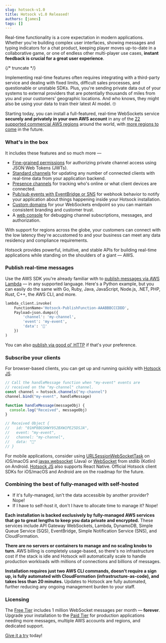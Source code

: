 ```yaml
---
slug: hotsock-v1.0
title: Hotsock v1.0 Released!
authors: [james]
tags: []
---
```


Real-time functionality is a core expectation in modern applications. Whether you're building complex user interfaces, showing messages and typing indicators for a chat product, keeping player moves up-to-date in a collaborative game, or one of endless other multi-player use cases, **instant feedback is crucial for a great user experience**.

{/* truncate */}

Implementing real-time features often requires integrating with a third-party service and dealing with fixed limits, difficult sales processes, and questionable or unstable SDKs. Plus, you're sending private data out of your systems to external providers that are potentially thousands of miles from you and your customers' geographic locations. And who knows, they might also be using your data to train their latest AI model. 🙄

Starting today, you can install a full-featured, real-time WebSockets service **securely and privately in your own AWS account** in any of the [22 supported commercial AWS regions](/docs/installation/region-support) around the world, with [more regions to come](/docs/installation/region-support/#unsupported-regions) in the future.

### What's in the box

It includes these features and so much more &mdash;

- [Fine-grained permissions](/docs/connections/claims) for authorizing private channel access using JSON Web Tokens (JWTs).
- [Standard channels](/docs/channels/standard) for updating any number of connected clients with real-time data from your application backend.
- [Presence channels](/docs/channels/presence) for tracking who's online or what client devices are connected.
- [Pub/sub events with EventBridge or SNS](/docs/server-api/events) for webhook behavior to notify your application about things happening inside your Hotsock installation.
- [Custom domains](/docs/installation/custom-domains) for your WebSockets endpoint so you can maintain consistent branding and customer trust.
- A [web console](/docs/server-api/web-console) for debugging channel subscriptions, messages, and authorization.

With support for regions across the globe, your customers can connect with the low latency they're accustomed to and your business can meet any data residency and compliance requirements.

Hotsock provides powerful, intuitive, and stable APIs for building real-time applications while standing on the shoulders of a giant &mdash; AWS.

### Publish real-time messages

Use the AWS SDK you're already familiar with to [publish messages via AWS Lambda](/docs/server-api/publish-messages#publish-with-lambda) &mdash; in any supported language. Here's a Python example, but you can easily do the same with Go, Ruby, Java, JavaScript, Node.js, .NET, PHP, Rust, C++, the AWS CLI, and more.

```python
lambda_client.invoke(
    FunctionName='Hotsock-PublishFunction-AAABBBCCCDDD',
    Payload=json.dumps({
        'channel': 'my-channel',
        'event': 'my-event',
        'data': '👋'
    })
)
```

You can also [publish via good ol' HTTP](/docs/server-api/publish-messages#publish-with-http-url) if that's your preference.

### Subscribe your clients

For browser-based clients, you can get up and running quickly with [Hotsock JS](https://github.com/hotsock/hotsock-js).

```js
// Call the handleMessage function when "my-event" events are
// received on the "my-channel" channel.
const channel = hotsock.channels("my-channel")
channel.bind("my-event", handleMessage)

function handleMessage(messageObj) {
  console.log("Received", messageObj)
}

// Received Object {
//   id: "01HP8BGSHWY952BXW1PE25DSJA",
//   event: "my-event",
//   channel: "my-channel",
//   data: "👋"
// }
```

For mobile applications, consider using [URLSessionWebSocketTask](https://developer.apple.com/documentation/foundation/urlsessionwebsockettask) on iOS/macOS and [javax.websocket](https://docs.oracle.com/javaee/7/api/index.html?javax/websocket/package-summary.html) (Java) or [WebSocket](https://kotlinlang.org/api/latest/jvm/stdlib/org.w3c.dom/-web-socket/) from stdlib (Kotlin) on Android. [Hotsock JS](https://github.com/hotsock/hotsock-js) also supports React Native. Official Hotsock client SDKs for iOS/macOS and Android are on the roadmap for the future.

### Combining the best of fully-managed with self-hosted

- If it's fully-managed, isn't the data accessible by another provider? Nope!
- If I have to self-host it, don't I have to allocate time to manage it? Nope!

**Each installation is backed exclusively by fully-managed AWS services that go to great lengths to keep you data private and encrypted.** These services include API Gateway WebSockets, Lambda, DynamoDB, Simple Queue Service (SQS), EventBridge, Simple Notification Service (SNS), and CloudFormation.

**There are no servers or containers to manage and no scaling knobs to turn.** AWS billing is completely usage-based, so there's no infrastructure cost if the stack is idle and Hotsock will automatically scale to handle production workloads with millions of connections and billions of messages.

**Installation requires just two AWS CLI commands, doesn't require a sign up, is fully automated with CloudFormation (infrastructure-as-code), and takes less than 20 minutes.** Updates to Hotsock are fully automated, further reducing any ongoing management burden to your staff.

### Licensing

The [Free Tier](/docs/licensing/pricing#free-tier) includes 1 million WebSocket messages per month &mdash; **forever**. Upgrade your installation to the [Paid Tier](/docs/licensing/pricing#paid-tier) for production applications needing more messages, multiple AWS accounts and regions, and dedicated support.

[Give it a try](/docs/installation/initial-setup) today!
